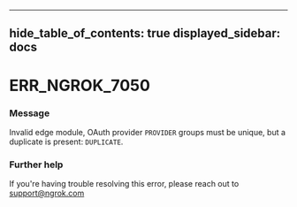 

---
hide_table_of_contents: true
displayed_sidebar: docs
---


# ERR_NGROK_7050

### Message
Invalid edge module, OAuth provider `PROVIDER` groups must be unique, but a duplicate is present: `DUPLICATE`.

<ErrorDetails error="err_ngrok_7050" />



### Further help
If you're having trouble resolving this error, please reach out to [support@ngrok.com](mailto:support@ngrok.com?subject=Help%20with%20ERR_NGROK_7050)

